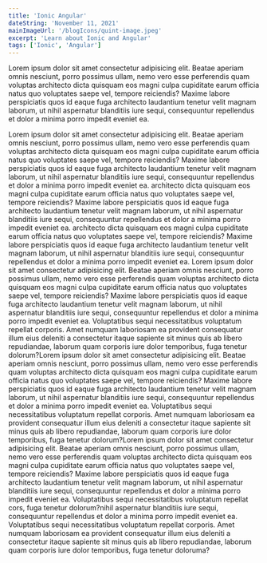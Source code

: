```yaml
---
title: 'Ionic Angular'
dateString: 'November 11, 2021'
mainImageUrl: '/blogIcons/quint-image.jpeg'
excerpt: 'Learn about Ionic and Angular'
tags: ['Ionic', 'Angular']
---
```


<BlogHeaderComponent
  title={title}
  dateString={dateString}
  mainImageUrl={mainImageUrl}
/>

<TableOfContentsComponent />

<TableOfContentsItemComponent topic='Ionic'>
  <p>
    Lorem ipsum dolor sit amet consectetur adipisicing elit. Beatae aperiam
    omnis nesciunt, porro possimus ullam, nemo vero esse perferendis quam
    voluptas architecto dicta quisquam eos magni culpa cupiditate earum officia
    natus quo voluptates saepe vel, tempore reiciendis? Maxime labore
    perspiciatis quos id eaque fuga architecto laudantium tenetur velit magnam
    laborum, ut nihil aspernatur blanditiis iure sequi, consequuntur repellendus
    et dolor a minima porro impedit eveniet ea.
  </p>
</TableOfContentsItemComponent>

<TableOfContentsItemComponent topic='Angular'>
  Lorem ipsum dolor sit amet consectetur adipisicing elit. Beatae aperiam omnis
  nesciunt, porro possimus ullam, nemo vero esse perferendis quam voluptas
  architecto dicta quisquam eos magni culpa cupiditate earum officia natus quo
  voluptates saepe vel, tempore reiciendis? Maxime labore perspiciatis quos id
  eaque fuga architecto laudantium tenetur velit magnam laborum, ut nihil
  aspernatur blanditiis iure sequi, consequuntur repellendus et dolor a minima
  porro impedit eveniet ea. architecto dicta quisquam eos magni culpa cupiditate
  earum officia natus quo voluptates saepe vel, tempore reiciendis? Maxime
  labore perspiciatis quos id eaque fuga architecto laudantium tenetur velit
  magnam laborum, ut nihil aspernatur blanditiis iure sequi, consequuntur
  repellendus et dolor a minima porro impedit eveniet ea. architecto dicta
  quisquam eos magni culpa cupiditate earum officia natus quo voluptates saepe
  vel, tempore reiciendis? Maxime labore perspiciatis quos id eaque fuga
  architecto laudantium tenetur velit magnam laborum, ut nihil aspernatur
  blanditiis iure sequi, consequuntur repellendus et dolor a minima porro
  impedit eveniet ea.
</TableOfContentsItemComponent>

<TableOfContentsItemComponent topic='Filler'>
  Lorem ipsum dolor sit amet consectetur adipisicing elit. Beatae aperiam omnis
  nesciunt, porro possimus ullam, nemo vero esse perferendis quam voluptas
  architecto dicta quisquam eos magni culpa cupiditate earum officia natus quo
  voluptates saepe vel, tempore reiciendis? Maxime labore perspiciatis quos id
  eaque fuga architecto laudantium tenetur velit magnam laborum, ut nihil
  aspernatur blanditiis iure sequi, consequuntur repellendus et dolor a minima
  porro impedit eveniet ea. Voluptatibus sequi necessitatibus voluptatum
  repellat corporis. Amet numquam laboriosam ea provident consequatur illum eius
  deleniti a consectetur itaque sapiente sit minus quis ab libero repudiandae,
  laborum quam corporis iure dolor temporibus, fuga tenetur dolorum?Lorem ipsum
  dolor sit amet consectetur adipisicing elit. Beatae aperiam omnis nesciunt,
  porro possimus ullam, nemo vero esse perferendis quam voluptas architecto
  dicta quisquam eos magni culpa cupiditate earum officia natus quo voluptates
  saepe vel, tempore reiciendis? Maxime labore perspiciatis quos id eaque fuga
  architecto laudantium tenetur velit magnam laborum, ut nihil aspernatur
  blanditiis iure sequi, consequuntur repellendus et dolor a minima porro
  impedit eveniet ea. Voluptatibus sequi necessitatibus voluptatum repellat
  corporis. Amet numquam laboriosam ea provident consequatur illum eius deleniti
  a consectetur itaque sapiente sit minus quis ab libero repudiandae, laborum
  quam corporis iure dolor temporibus, fuga tenetur dolorum?Lorem ipsum dolor
  sit amet consectetur adipisicing elit. Beatae aperiam omnis nesciunt, porro
  possimus ullam, nemo vero esse perferendis quam voluptas architecto dicta
  quisquam eos magni culpa cupiditate earum officia natus quo voluptates saepe
  vel, tempore reiciendis? Maxime labore perspiciatis quos id eaque fuga
  architecto laudantium tenetur velit magnam laborum, ut nihil aspernatur
  blanditiis iure sequi, consequuntur repellendus et dolor a minima porro
  impedit eveniet ea. Voluptatibus sequi necessitatibus voluptatum repellat
  cors, fuga tenetur dolorum?nihil aspernatur blanditiis iure sequi,
  consequuntur repellendus et dolor a minima porro impedit eveniet ea.
  Voluptatibus sequi necessitatibus voluptatum repellat corporis. Amet numquam
  laboriosam ea provident consequatur illum eius deleniti a consectetur itaque
  sapiente sit minus quis ab libero repudiandae, laborum quam corporis iure
  dolor temporibus, fuga tenetur doloruma?
</TableOfContentsItemComponent>